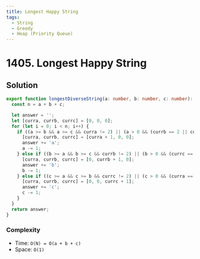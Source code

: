 ```yaml
---
title: Longest Happy String
tags:
  - String
  - Greedy
  - Heap (Priority Queue)
---
```


# 1405. Longest Happy String

<Badges>
  <LevelBadge level="medium" />
  <TopicBadge name="String" slug="string" />
  <TopicBadge name="Greedy" slug="greedy" />
  <TopicBadge name="Heap (Priority Queue)" slug="heap-priority-queue" />
</Badges>

## Solution

```typescript filename="solution.ts" copy
export function longestDiverseString(a: number, b: number, c: number): string {
  const n = a + b + c;

  let answer = '';
  let [curra, currb, currc] = [0, 0, 0];
  for (let i = 0; i < n; i++) {
    if ((a >= b && a >= c && curra != 2) || (a > 0 && (currb == 2 || currc == 2))) {
      [curra, currb, currc] = [curra + 1, 0, 0];
      answer += 'a';
      a -= 1;
    } else if ((b >= a && b >= c && currb != 2) || (b > 0 && (currc == 2 || curra == 2))) {
      [curra, currb, currc] = [0, currb + 1, 0];
      answer += 'b';
      b -= 1;
    } else if ((c >= a && c >= b && currc != 2) || (c > 0 && (curra == 2 || currb == 2))) {
      [curra, currb, currc] = [0, 0, currc + 1];
      answer += 'c';
      c -= 1;
    }
  }
  return answer;
}
```

### Complexity

- Time: `O(N) = O(a + b + c)`
- Space: `O(1)`

<ProblemLink
  codingSite="leetcode"
  href="https://leetcode.com/problems/longest-happy-string"
  title="Longest Happy String"
/>
